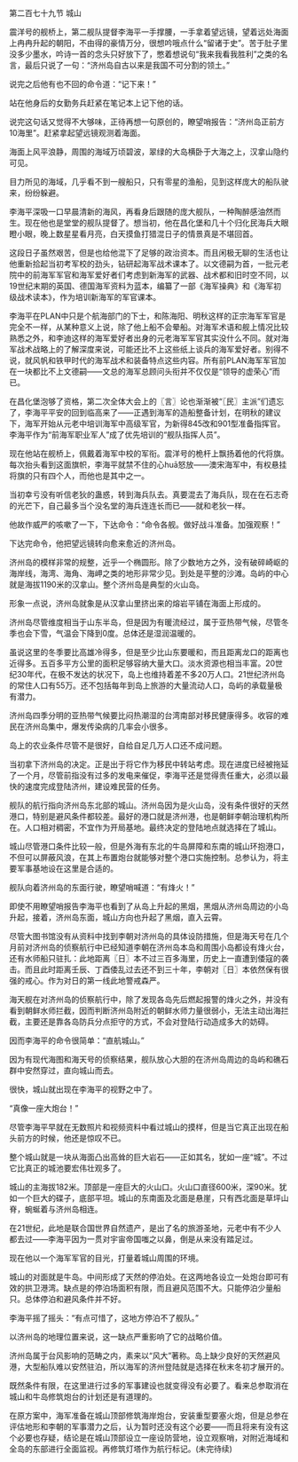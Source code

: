 

第二百七十九节 城山

震洋号的舰桥上，第二舰队提督李海平一手撑腰，一手拿着望远镜，望着远处海面上冉冉升起的朝阳，不由得的豪情万分，很想吟哦点什么“留诸于史”。苦于肚子里没多少墨水，吟诗一首的念头只好放下了，憋着想说句“我来我看我胜利”之类的名言，最后只说了一句：“济州岛自古以来是我国不可分割的领土。”

说完之后他有也不回的命令道：“记下来！”

站在他身后的女勤务兵赶紧在笔记本上记下他的话。

说完这句话又觉得不大够味，正待再想一句原创的，瞭望哨报告：“济州岛正前方10海里”。赶紧拿起望远镜观测着海面。

海面上风平浪静，周围的海域万顷碧波，翠绿的大岛横卧于大海之上，汉拿山隐约可见。

目力所见的海域，几乎看不到一艘船只，只有零星的渔船，见到这样庞大的船队驶来，纷纷躲避。

李海平深吸一口早晨清新的海风，再看身后跟随的庞大舰队，一种陶醉感油然而生。现在他也是堂堂的舰队提督了。想当初，他在昌化堡和几十个归化民海兵大眼瞪小眼，晚上数星星看月亮，白天摸鱼打猎混日子的情景真是不堪回首。

这段日子虽然艰苦，但是也给他混下了足够的政治资本。而且闲极无聊的生活也让他重新拾起当初考军校的劲头，钻研起海军战术课本了。以文德嗣为首，一批元老院中的前海军军官和海军爱好者们考虑到新海军的武器、战术都和旧时空不同，以19世纪末期的英国、德国海军资料为蓝本，编纂了一部《海军操典》和《海军初级战术读本》，作为培训新海军的军官课本。

李海平在PLAN中只是个航海部门的下士，和陈海阳、明秋这样的正宗海军军官是完全不一样，从某种意义上说，除了他上船不会晕船。对海军术语和舰上情况比较熟悉之外，和李迪这样的海军爱好者出身的元老海军军官其实没什么不同。就对海军战术战略上的了解深度来说，可能还比不上这些纸上谈兵的海军爱好者。别得不说，就风帆和铁甲时代的海军战术和装备特点这些内容。所有前PLAN海军军官加在一块都比不上文德嗣――文总的海军总顾问头衔并不仅仅是“领导的虚荣心”而已。

在昌化堡泡够了资格，第二次全体大会上的〖言〗论也渐渐被“〖民〗主派”们遗忘了，李海平平安的回到临高来了――正遇到海军的造船整备计划，在明秋的建议下，海军开始从元老中培训海军中高级军官，为新得845改和901型准备指挥官。李海平作为“前海军职业军人”成了优先培训的“舰队指挥人员”。

现在他站在舰桥上，佩戴着海军中校的军衔。震洋号的桅杆上飘扬着他的代将旗。每次抬头看到这面旗帜，李海平就禁不住的心huā怒放――澳宋海军中，有权悬挂将旗的只有四个人，而他也是其中之一。

当初幸亏没有听信老狄的蛊惑，转到海兵队去。真要混去了海兵队，现在在石志奇的光芒下，自己最多当个没名堂的海兵连连长而已――就和老狄一样。

他故作威严的咳嗽了一下，下达命令：“命令各舰。做好战斗准备。加强观察！”

下达完命令，他把望远镜转向愈来愈近的济州岛。

济州岛的模样非常的规整，近乎一个椭圆形。除了少数地方之外，没有破碎崎岖的海岸线，海湾、海角、海岬之类的地形非常少见。到处是平整的沙滩。岛屿的中心就是海拔1190米的汉拿山。整个济州岛是典型的火山岛。

形象一点说，济州岛就象是从汉拿山里挤出来的熔岩平铺在海面上形成的。

济州岛尽管维度相当于山东半岛，但是因为有暖流经过，属于亚热带气候，尽管冬季也会下雪，气温会下降到0度。总体还是湿润温暖的。

虽说这里的冬季要比高雄冷得多，但是至少比山东要暖和，而且距离龙口的距离也近得多。五百多平方公里的面积足够容纳大量大口。淡水资源也相当丰富。20世纪30年代，在极不发达的状况下，岛上也维持着差不多20万人口。21世纪济州岛的常住人口有55万。还不包括每年到岛上旅游的大量流动人口，岛屿的承载量极有潜力。

济州岛四季分明的亚热带气候要比闷热潮湿的台湾南部对移民健康得多。收容的难民在济州岛集中，爆发传染病的几率会小很多。

岛上的农业条件尽管不是很好，自给自足几万人口还不成问题。

当初拿下济州岛的决定。正是出于将它作为移民中转站考虑。现在进度已经被拖延了一个月，尽管前指没有过多的发电来催促，李海平还是觉得责任重大，必须以最快的速度完成登陆济州，建设难民营的任务。

舰队的航行指向济州岛东北部的城山。济州岛因为是火山岛，没有条件很好的天然港口，特别是避风条件都较差。最好的港口就是济州港，也是朝鲜李朝治理机构所在。人口相对稠密，不宜作为开局基地。最终决定的登陆地点就选择在了城山。

城山尽管港口条件比较一般，但是外海有东北的牛岛屏障和东南的城山环抱港口，不但可以屏蔽风浪，在其上布置炮台就能够对整个港口实施控制。总参认为，将主要军事基地设在这里是合适的。

舰队向着济州岛的东面行驶，瞭望哨喊道：“有烽火！”

即使不用瞭望哨报告李海平也看到了从岛上升起的黑烟，黑烟从济州岛周边的小岛升起，接着，济州岛东面，城山方向也升起了黑烟，直入云霄。

尽管大图书馆没有从资料中找到李朝对济州岛的具体设防措施，但是海天号在几个月前对济州岛的侦察航行中已经知道李朝在济州岛本岛和周围小岛都设有烽火台，还有水师船只驻扎：此地距离〖日〗本不过三百多海里，历史上一直遭到倭寇的袭击。而且此时距离壬辰、丁酉倭乱过去还不到三十年，李朝对〖日〗本依然保有很强的戒心。作为对日的第一线此地警戒森严。

海天舰在对济州岛的侦察航行中，除了发现各岛先后燃起报警的烽火之外，并没有看到朝鲜水师拦截，因而判断济州岛附近的朝鲜水师力量很弱小，无法主动出海拦截，主要还是靠各岛防兵分点拒守的方式，不会对登陆行动造成多大的妨碍。

因而李海平的命令很简单：“直航城山。”

因为有现代海图和海天号的侦察结果，舰队放心大胆的在济州岛周边的岛屿和礁石群中安然穿过，直向城山而去。

很快，城山就出现在李海平的视野之中了。

“真像一座大炮台！”

尽管李海平早就在无数照片和视频资料中看过城山的摸样，但是当它真正出现在船头前方的时候，他还是惊叹不已。

整个城山就是一块从海面凸出高耸的巨大岩石――正如其名，犹如一座“城”。不过它比真正的城池要宏伟壮观多了。

城山的主海拔182米。顶部是一座巨大的火山口。火山口直径600米，深90米。犹如一个巨大的碟子，底部平坦。城山的东南面及北面是悬崖，只有西北面是草坪山脊，蜿蜒着与济州岛相连。

在21世纪，此地是联合国世界自然遗产，是出了名的旅游圣地，元老中有不少人都去过――李海平因为一贯对宇宙帝国嗤之以鼻，倒是从来没有踏足过。

现在他以一个海军军官的目光，打量着城山周围的环境。

城山的对面就是牛岛。中间形成了天然的停泊处。在这两地各设立一处炮台即可有效的拱卫港湾。缺点是的停泊场面积有限，而且避风范围不大。只能停泊少量船只。总体停泊和避风条件并不好。

李海平摇了摇头：“有点可惜了，这地方停泊不了舰队。”

以济州岛的地理位置来说，这一缺点严重影响了它的战略价值。

济州岛属于台风影响的范畴之内，素来以“风大”著称。岛上缺少良好的天然避风港，大型船队难以安然驻泊，所以海军的济州登陆就是选择在秋末冬初才展开的。

既然条件有限，在这里进行过多的军事建设也就变得没有必要了。看来总参取消在城山和牛岛修筑炮台的计划还是有道理的。

在原方案中，海军准备在城山顶部修筑海岸炮台，安装重型要塞火炮，但是总参在评估地形和李朝的军事潜力之后，认为暂时还没有这个必要――而且将来有没有这个必要也存疑，结论是在城山顶部设立一座设防营地，设立观察哨，对附近海域和全岛的东部进行全面监视。再修筑灯塔作为航行标记。(未完待续)

